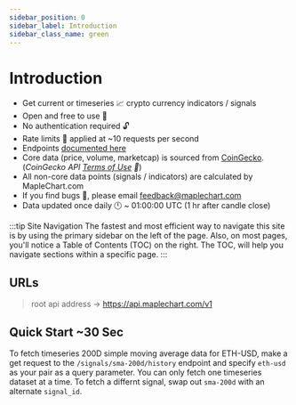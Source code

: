 ```yaml
---
sidebar_position: 0
sidebar_label: Introduction
sidebar_class_name: green
---
```



# Introduction

-   Get current or timeseries 📈 crypto currency indicators / signals
-   Open and free to use 🙌
-   No authentication required 🔓
-   Rate limits 🐇 applied at ~10 requests per second
-   Endpoints [documented here](/docs/endpoints)
-   Core data (price, volume, marketcap) is sourced from [CoinGecko](https://www.coingecko.com/en/api). (*CoinGecko API [Terms of Use](https://www.coingecko.com/en/api_terms) 👀*)
-   All non-core data points (signals / indicators) are calculated by MapleChart.com
-   If you find bugs 🐛, please email feedback@maplechart.com
-   Data updated once daily 🕛 ~ 01:00:00 UTC (1 hr after candle close)

:::tip Site Navigation
The fastest and most efficient way to navigate this site is by using the primary sidebar on the left of the page. Also,
on most pages, you'll notice a Table of Contents (TOC) on the right. The TOC, will help you navigate sections within a specific page.
:::

## URLs

> root api address → https://api.maplechart.com/v1

## Quick Start ~30 Sec

To fetch timeseries 200D simple moving average data for ETH-USD, make a get request to the `/signals/sma-200d/history` endpoint
and specify `eth-usd` as your pair as a query parameter. You can only fetch one timeseries dataset at a time. To fetch a differnt
signal, swap out `sma-200d` with an alternate `signal_id`.

<ExamplesSection url='https://api.maplechart.com/v1/signals/sma-200d/history?pair=eth-usd' />
